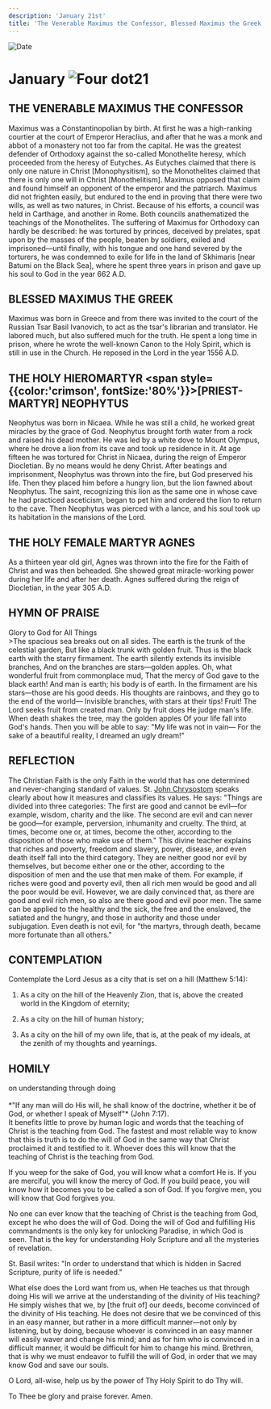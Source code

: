 ```yaml
---
description: 'January 21st'
title: 'The Venerable Maximus the Confessor, Blessed Maximus the Greek, Holy Priest-Martyr Neophytus, Holy Martyr Agnes'
---
```


<CustomPaginator />
<RunningHead />

<Image src="/title-imprint.png" height={68} width={50} alt="Date" className="title-imprint"/>

# <div id="date">January <Image className="four-dot" src="/four-dot.png" height={15} width={15} alt="Four dot" />21</div>

## THE VENERABLE MAXIMUS THE CONFESSOR

Maximus was a Constantinopolian by birth. At first he was a high-ranking courtier at the court of Emperor Heraclius, and after that he was a monk and abbot of a monastery not too far from the capital. He was the greatest defender of Orthodoxy against the so-called Monothelite heresy, which proceeded from the heresy of Eutyches. As Eutyches claimed that there is only one nature in Christ [Monophysitism], so the Monothelites claimed that there is only one will in Christ [Monothelitism]. Maximus opposed that claim and found himself an opponent of the emperor and the patriarch. Maximus did not frighten easily, but endured to the end in proving that there were two wills, as well as two natures, in Christ. Because of his efforts, a council was held in Carthage, and another in Rome. Both councils anathematized the teachings of the Monothelites. The suffering of Maximus for Orthodoxy can hardly be described: he was tortured by princes, deceived by prelates, spat upon by the masses of the people, beaten by soldiers, exiled and imprisoned—until finally, with his tongue and one hand severed by the torturers, he was condemned to exile for life in the land of Skhimaris [near Batumi on the Black Sea], where he spent three years in prison and gave up his soul to God in the year 662 A.D.

## BLESSED MAXIMUS THE GREEK

Maximus was born in Greece and from there was invited to the court of the Russian Tsar Basil Ivanovich, to act as the tsar's librarian and translator. He labored much, but also suffered much for the truth. He spent a long time in prison, where he wrote the well-known Canon to the Holy Spirit, which is still in use in the Church. He reposed in the Lord in the year 1556 A.D.

## THE HOLY HIEROMARTYR <span style={{color:'crimson', fontSize:'80%'}}>[PRIEST-MARTYR]</span> NEOPHYTUS

Neophytus was born in Nicaea. While he was still a child, he worked great miracles by the grace of God. Neophytus brought forth water from a rock and raised his dead mother. He was led by a white dove to Mount Olympus, where he drove a lion from its cave and took up residence in it. At age fifteen he was tortured for Christ in Nicaea, during the reign of Emperor Diocletian. By no means would he deny Christ. After beatings and imprisonment, Neophytus was thrown into the fire, but God preserved his life. Then they placed him before a hungry lion, but the lion fawned about Neophytus. The saint, recognizing this lion as the same one in whose cave he had practiced asceticism, began to pet him and ordered the lion to return to the cave. Then Neophytus was pierced with a lance, and his soul took up its habitation in the mansions of the Lord.

## THE HOLY FEMALE MARTYR AGNES

As a thirteen year old girl, Agnes was thrown into the fire for the Faith of Christ and was then beheaded. She showed great miracle-working power during her life and after her death. Agnes suffered during the reign of Diocletian, in the year 305 A.D.


## HYMN OF PRAISE
<div style={{textAlign:'center', color:'crimson', fontWeight:'bold'}}>
Glory to God for All Things
</div>
>The spacious sea breaks out on all sides.  
The earth is the trunk of the celestial garden,  
But like a black trunk with golden fruit.  
Thus is the black earth with the starry firmament.  
The earth silently extends its invisible branches,  
And on the branches are stars—golden apples.  
Oh, what wonderful fruit from commonplace mud,  
That the mercy of God gave to the black earth!  
And man is earth; his body is of earth.  
In the firmament are his stars—those are his good deeds.  
His thoughts are rainbows, and they go to the end of the world—  
Invisible branches, with stars at their tips!  
Fruit! The Lord seeks fruit from created man.  
Only by fruit does He judge man's life.  
When death shakes the tree, may the golden apples  
Of your life fall into God's hands.  
Then you will be able to say: "My life was not in vain—  
For the sake of a beautiful reality, I dreamed an ugly dream!"  


## REFLECTION

The Christian Faith is the only Faith in the world that has one determined and never-changing standard of values. St. [John Chrysostom](/november/13th) speaks clearly about how it measures and classifies its values. He says: "Things are divided into three categories: The first are good and cannot be evil—for example, wisdom, charity and the like. The second are evil and can never be good—for example, perversion, inhumanity and cruelty. The third, at times, become one or, at times, become the other, according to the disposition of those who make use of them." This divine teacher explains that riches and poverty, freedom and slavery, power, disease, and even death itself fall into the third category. They are neither good nor evil by themselves, but become either one or the other, according to the disposition of men and the use that men make of them. For example, if riches were good and poverty evil, then all rich men would be good and all the poor would be evil. However, we are daily convinced that, as there are good and evil rich men, so also are there good and evil poor men. The same can be applied to the healthy and the sick, the free and the enslaved, the satiated and the hungry, and those in authority and those under subjugation. Even death is not evil, for "the martyrs, through death, became more fortunate than all others."

## CONTEMPLATION

Contemplate the Lord Jesus as a city that is set on a hill (Matthew 5:14):

1. As a city on the hill of the Heavenly Zion, that is, above the created world in the Kingdom of eternity;

2. As a city on the hill of human history;

3. As a city on the hill of my own life, that is, at the peak of my ideals, at the zenith of my thoughts and yearnings.


## HOMILY
<div style={{textAlign:'center', color:'crimson', fontWeight:'bold'}}>
on understanding through doing
</div><br /><div style={{textAlign:'right'}}>
*"If any man will do His will, he shall know of the doctrine, whether it be of God, or whether I speak of Myself"* (John 7:17).
</div>
It benefits little to prove by human logic and words that the teaching of Christ is the teaching from God. The fastest and most reliable way to know that this is truth is to do the will of God in the same way that Christ proclaimed it and testified to it. Whoever does this will know that the teaching of Christ is the teaching from God.

If you weep for the sake of God, you will know what a comfort He is. If you are merciful, you will know the mercy of God. If you build peace, you will know how it becomes you to be called a son of God. If you forgive men, you will know that God forgives you.

No one can ever know that the teaching of Christ is the teaching from God, except he who does the will of God. Doing the will of God and fulfilling His commandments is the only key for unlocking Paradise, in which God is seen. That is the key for understanding Holy Scripture and all the mysteries of revelation.

St. Basil writes: "In order to understand that which is hidden in Sacred Scripture, purity of life is needed."

What else does the Lord want from us, when He teaches us that through doing His will we arrive at the understanding of the divinity of His teaching? He simply wishes that we, by [the fruit of] our deeds, become convinced of the divinity of His teaching. He does not desire that we be convinced of this in an easy manner, but rather in a more difficult manner—not only by listening, but by doing, because whoever is convinced in an easy manner will easily waver and change his mind; and as for him who is convinced in a difficult manner, it would be difficult for him to change his mind. Brethren, that is why we must endeavor to fulfill the will of God, in order that we may know God and save our souls.

O Lord, all-wise, help us by the power of Thy Holy Spirit to do Thy will.

To Thee be glory and praise forever. Amen.